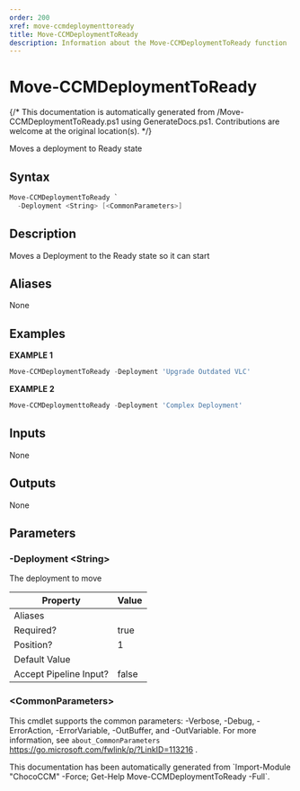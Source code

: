 ```yaml
---
order: 200
xref: move-ccmdeploymenttoready
title: Move-CCMDeploymentToReady
description: Information about the Move-CCMDeploymentToReady function
---
```


# Move-CCMDeploymentToReady

{/* This documentation is automatically generated from /Move-CCMDeploymentToReady.ps1 using GenerateDocs.ps1. Contributions are welcome at the original location(s). */}

Moves a  deployment to Ready state

## Syntax

```powershell
Move-CCMDeploymentToReady `
  -Deployment <String> [<CommonParameters>]
```

## Description

Moves a Deployment to the Ready state so it can start


## Aliases

None

## Examples

 **EXAMPLE 1**

```powershell
Move-CCMDeploymentToReady -Deployment 'Upgrade Outdated VLC'

```

**EXAMPLE 2**

```powershell
Move-CCMDeploymenttoReady -Deployment 'Complex Deployment'

```

## Inputs

None

## Outputs

None

## Parameters

###  -Deployment &lt;String&gt;
The deployment  to  move

Property               | Value
---------------------- | -----
Aliases                |
Required?              | true
Position?              | 1
Default Value          |
Accept Pipeline Input? | false

### &lt;CommonParameters&gt;

This cmdlet supports the common parameters: -Verbose, -Debug, -ErrorAction, -ErrorVariable, -OutBuffer, and -OutVariable. For more information, see `about_CommonParameters` https://go.microsoft.com/fwlink/p/?LinkID=113216 .



<Xref title="Function Reference" value="chococcm-functions" />

<Callout type="info">
    This documentation has been automatically generated from `Import-Module "ChocoCCM" -Force; Get-Help Move-CCMDeploymentToReady -Full`.
</Callout>
